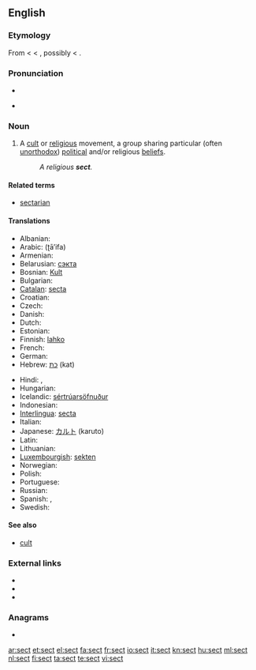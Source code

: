 {{wikipedia}}
==English==

===Etymology===
From {{etyl|enm}} {{term|lang=enm|secte}} < {{etyl|fro}} {{term|lang=fro|secte||a sect in philosophy or religion}} < {{etyl|LL.}} {{term|lang=la|secta||a sect in philosophy or religion, a school, party, faction, class, gild, band, particularly a heretical doctrince or sect, etc.}}, possibly < {{etyl|la}} {{term|lang=la|sequi||to follow}}.<!--Century 1911 has the derivation from "secare" as the main one through "secare viam" (take one's way, travel), discussing three alternative explanations as less probable: two of them from "sequi", one more from "secare". M-W online traces the origin to "sequi", so does Online Etymology Dictionary.-->

===Pronunciation===
* {{audio|en-us-sect.ogg|Audio (US)}}

* {{rhymes|ɛkt}}

===Noun===
{{en-noun}}

# A [[cult]] or [[religious]] movement, a group sharing particular (often [[unorthodox]]) [[political]] and/or religious [[beliefs]].
#: ''A religious '''sect'''.''

====Related terms====
* [[sectarian]]

====Translations====
{{trans-top|religious movement}}
* Albanian: {{t-|sq|sekt|m|xs=Albanian}}
* Arabic: {{Arab|[[طائفة]]}} (ʈā’ifa) {{f}}
* Armenian: {{t-|hy|աղանդ|tr=aġand|sc=Armn|xs=Armenian}}
* Belarusian: [[сэкта]] {{f}}
* Bosnian: [[Kult]] {{m}}
* Bulgarian: {{t+|bg|секта|f|sc=Cyrl}}
* [[Catalan]]: [[secta]] {{f}}
* Croatian: {{t+|hr|sekta|f}}
* Czech: {{t+|cs|sekta|f}}
* Danish: {{t-|da|sekt|c}}
* Dutch: {{t+|nl|sekte|f}}
* Estonian: {{t-|et|sekt}}
* Finnish: [[lahko]] {{italbrac|religious}}
* French: {{t+|fr|secte|f}}
* German: {{t+|de|Sekte|f}}
* Hebrew: [[כת]] (kat) {{f}}
{{trans-mid}}
* Hindi: {{t-|hi|मज़हब|m|tr=mazhab|sc=Deva|xs=Hindi}},  {{t-|hi|मजहब|m|tr=maj'hab|sc=Deva|xs=Hindi}}
* Hungarian: {{t+|hu|szekta}}
* Icelandic: [[sértrúarsöfnuður]] {{m}}
* Indonesian: {{t-|id|sekte|xs=Indonesian}}
* [[Interlingua]]: [[secta]]
* Italian: {{t+|it|setta|f}}
* Japanese: [[カルト]] (karuto)
* Latin: {{t|la|cultus|m}}
* Lithuanian: {{t-|lt|sekta|f|xs=Lithuanian}}
* [[Luxembourgish]]: [[sekten]]
* Norwegian: {{t-|no|sekt|m}}
* Polish: {{t+|pl|sekta|f}}
* Portuguese: {{t+|pt|seita|f}}
* Russian: {{t+|ru|секта|f|tr=sékta|sc=Cyrl}}
* Spanish: {{t-|es|secta|f}}, {{t+|es|culto|m}}
* Swedish: {{t-|sv|sekt|c}}
{{trans-bottom}}

====See also====
* [[cult]]

===External links===
* {{R:Webster 1913}}
* {{R:Century 1911}}
* {{R:OneLook}}

===Anagrams===
* {{alphagram|[[CEST#English|CEST]]}}

[[ar:sect]]
[[et:sect]]
[[el:sect]]
[[fa:sect]]
[[fr:sect]]
[[io:sect]]
[[it:sect]]
[[kn:sect]]
[[hu:sect]]
[[ml:sect]]
[[nl:sect]]
[[fi:sect]]
[[ta:sect]]
[[te:sect]]
[[vi:sect]]